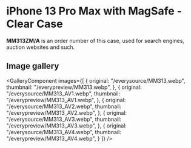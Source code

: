 
# iPhone 13 Pro Max  with MagSafe - Clear Case

<Callout type='info' emoji='👉🏻'>**MM313ZM/A** is an order number of this case, used for search engines, auction websites and such.</Callout>

## Image gallery

<GalleryComponent
    images={[
      {
        original: "/everysource/MM313.webp",
        thumbnail: "/everypreview/MM313.webp",
      },
      {
        original: "/everysource/MM313_AV1.webp",
        thumbnail: "/everypreview/MM313_AV1.webp",
      },
      {
        original: "/everysource/MM313_AV2.webp",
        thumbnail: "/everypreview/MM313_AV2.webp",
      },
      {
        original: "/everysource/MM313_AV3.webp",
        thumbnail: "/everypreview/MM313_AV3.webp",
      },
      {
        original: "/everysource/MM313_AV4.webp",
        thumbnail: "/everypreview/MM313_AV4.webp",
      }
    ]}
  />
